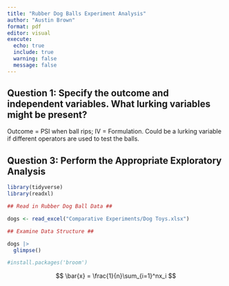 ```yaml
---
title: "Rubber Dog Balls Experiment Analysis"
author: "Austin Brown"
format: pdf
editor: visual
execute:
  echo: true
  include: true
  warning: false
  message: false
---
```


## Question 1: Specify the outcome and independent variables. What lurking variables might be present?

Outcome = PSI when ball rips; IV = Formulation. Could be a lurking variable if different operators are used to test the balls.

## Question 3: Perform the Appropriate Exploratory Analysis

```r
library(tidyverse)
library(readxl)

## Read in Rubber Dog Ball Data ##

dogs <- read_excel("Comparative Experiments/Dog Toys.xlsx")

## Examine Data Structure ##

dogs |>
  glimpse()

#install.packages('broom')
```

$$
\bar{x} = \frac{1}{n}\sum_{i=1}^nx_i
$$
